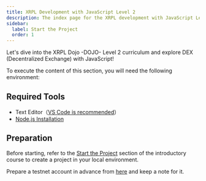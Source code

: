 ```yaml
---
title: XRPL Development with JavaScript Level 2
description: The index page for the XRPL development with JavaScript Level 2 curriculum.
sidebar:
  label: Start the Project
  order: 1
---
```


Let's dive into the XRPL Dojo -DOJO- Level 2 curriculum and explore DEX (Decentralized Exchange) with JavaScript!

To execute the content of this section, you will need the following environment:

## Required Tools

- Text Editor（[VS Code is recommended](/editor/install/)）
- [Node.js Installation](/getting-started/node-js/)

## Preparation

Before starting, refer to the [Start the Project](https://chatgpt.com/basics/javascript/started/) section of the introductory course to create a project in your local environment.

Prepare a testnet account in advance from [here](https://xrpl.org/resources/dev-tools/xrp-faucets/) and keep a note for it.
